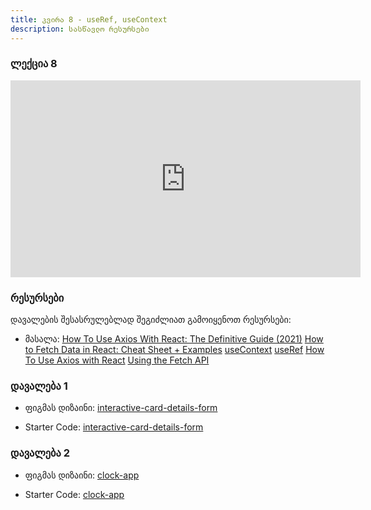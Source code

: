 ```yaml
---
title: კვირა 8 - useRef, useContext
description: სასწავლო რესურსები
---
```


### ლექცია 8
<iframe width="560" height="315" src="https://www.youtube.com/embed/H4sg9X3aVxE?si=jwLMPsjkhpN2VLCF" title="YouTube video player" frameborder="0" allow="accelerometer; autoplay; clipboard-write; encrypted-media; gyroscope; picture-in-picture; web-share" allowfullscreen></iframe>

### რესურსები
დავალების შესასრულებლად შეგიძლიათ გამოიყენოთ რესურსები:

- მასალა: [How To Use Axios With React: The Definitive Guide (2021)](https://www.freecodecamp.org/news/how-to-use-axios-with-react/)
[How to Fetch Data in React: Cheat Sheet + Examples](https://www.freecodecamp.org/news/fetch-data-react/)
[useContext](https://legacy.reactjs.org/docs/hooks-reference.html#usecontext)
[useRef](https://react.dev/reference/react/useRef)
[How To Use Axios with React](https://www.digitalocean.com/community/tutorials/react-axios-react)
[Using the Fetch API](https://developer.mozilla.org/en-US/docs/Web/API/Fetch_API/Using_Fetch)

### დავალება 1

- ფიგმას დიზაინი: [interactive-card-details-form](https://www.figma.com/file/EJammfajR2L5iHhnrIl26y/interactive-card-details-form?type=design&mode=design)

- Starter Code: [interactive-card-details-form](/zip-files/interactive-card-details-form-main.zip)

### დავალება 2

- ფიგმას დიზაინი: [clock-app](https://www.figma.com/file/DN9n5Yoz8Z3XivGpjDUgxu/clock-app?type=design&mode=design)

- Starter Code: [clock-app](/zip-files/clock-app.zip)